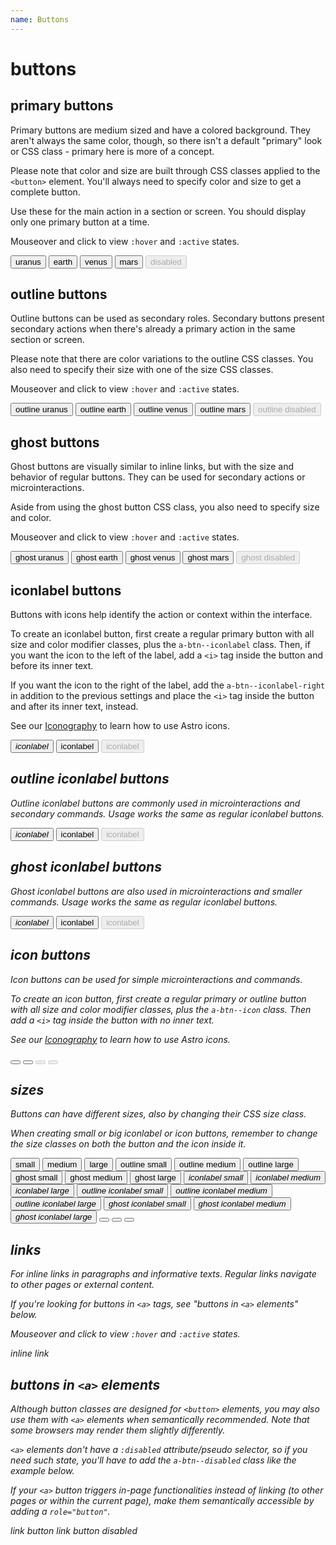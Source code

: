 ```yaml
---
name: Buttons
---
```



# buttons

## primary buttons

Primary buttons are medium sized and have a colored background. They aren't always the same color, though, so there isn't a default "primary" look or CSS class - primary here is more of a concept.

Please note that color and size are built through CSS classes applied to the `<button>` element. You'll always need to specify color and size to get a complete button.

Use these for the main action in a section or screen. You should display only one primary button at a time.

Mouseover and click to view `:hover` and `:active` states.

<Playground>
  <button className='a-btn a-btn--uranus a-btn--medium'>uranus</button>
  <button className='a-btn a-btn--earth a-btn--medium'>earth</button>
  <button className='a-btn a-btn--venus a-btn--medium'>venus</button>
  <button className='a-btn a-btn--mars a-btn--medium'>mars</button>
  <button className='a-btn a-btn--uranus a-btn--medium' disabled>
    disabled
  </button>
</Playground>

## outline buttons

Outline buttons can be used as secondary roles. Secondary buttons present secondary actions when there's already a primary action in the same section or screen.

Please note that there are color variations to the outline CSS classes. You also need to specify their size with one of the size CSS classes.

Mouseover and click to view `:hover` and `:active` states.

<Playground>
  <button className='a-btn a-btn--outline-uranus a-btn--medium'>
    outline uranus
  </button>
  <button className='a-btn a-btn--outline-earth a-btn--medium'>
    outline earth
  </button>
  <button className='a-btn a-btn--outline-venus a-btn--medium'>
    outline venus
  </button>
  <button className='a-btn a-btn--outline-mars a-btn--medium'>
    outline mars
  </button>
  <button className='a-btn a-btn--outline-venus a-btn--medium' disabled>
    outline disabled
  </button>
</Playground>

## ghost buttons

Ghost buttons are visually similar to inline links, but with the size and behavior of regular buttons. They can be used for secondary actions or microinteractions.

Aside from using the ghost button CSS class, you also need to specify size and color.

Mouseover and click to view `:hover` and `:active` states.

<Playground>
  <button className='a-btn a-btn--ghost-uranus a-btn--medium'>
    ghost uranus
  </button>
  <button className='a-btn a-btn--ghost-earth a-btn--medium'>
    ghost earth
  </button>
  <button className='a-btn a-btn--ghost-venus a-btn--medium'>
    ghost venus
  </button>
  <button className='a-btn a-btn--ghost-mars a-btn--medium'>ghost mars</button>
  <button className='a-btn a-btn--ghost-venus a-btn--medium' disabled>
    ghost disabled
  </button>
</Playground>

## iconlabel buttons

Buttons with icons help identify the action or context within the interface.

To create an iconlabel button, first create a regular primary button with all size and color modifier classes, plus the `a-btn--iconlabel` class. Then, if you want the icon to the left of the label, add a `<i>` tag inside the button and before its inner text.

If you want the icon to the right of the label, add the `a-btn--iconlabel-right` in addition to the previous settings and place the `<i>` tag inside the button and after its inner text, instead.

See our [Iconography](https://astro.magnetis.com.br/#/docs-iconography) to learn how to use Astro icons.

<Playground>
  <button className='a-btn a-btn--uranus a-btn--medium a-btn--iconlabel'>
    <i class='a-icon a-icon__calendar a-icon--size-medium' />
    iconlabel
  </button>
  <button className='a-btn a-btn--uranus a-btn--medium a-btn--iconlabel a-btn--iconlabel-right'>
    iconlabel
    <i class='a-icon a-icon__calendar a-icon--size-medium' />
  </button>
  <button
    className='a-btn a-btn--uranus a-btn--medium a-btn--iconlabel a-btn--iconlabel-right'
    disabled
  >
    iconlabel
    <i class='a-icon a-icon__calendar a-icon--size-medium' />
  </button>
</Playground>

## outline iconlabel buttons

Outline iconlabel buttons are commonly used in microinteractions and secondary commands. Usage works the same as regular iconlabel buttons.

<Playground>
  <button className='a-btn a-btn--outline-uranus a-btn--medium a-btn--iconlabel'>
    <i class='a-icon a-icon__calendar a-icon--size-medium' />
    iconlabel
  </button>
  <button className='a-btn a-btn--outline-uranus a-btn--medium a-btn--iconlabel a-btn--iconlabel-right'>
    iconlabel
    <i class='a-icon a-icon__calendar a-icon--size-medium' />
  </button>
  <button
    className='a-btn a-btn--outline-uranus a-btn--medium a-btn--iconlabel a-btn--iconlabel-right'
    disabled
  >
    iconlabel
    <i class='a-icon a-icon__calendar a-icon--size-medium' />
  </button>
</Playground>

## ghost iconlabel buttons

Ghost iconlabel buttons are also used in microinteractions and smaller commands. Usage works the same as regular iconlabel buttons.

<Playground>
  <button className='a-btn a-btn--ghost-uranus a-btn--medium a-btn--iconlabel'>
    <i class='a-icon a-icon__calendar a-icon--size-medium' />
    iconlabel
  </button>
  <button className='a-btn a-btn--ghost-uranus a-btn--medium a-btn--iconlabel a-btn--iconlabel-right'>
    iconlabel
    <i class='a-icon a-icon__calendar a-icon--size-medium' />
  </button>
  <button
    className='a-btn a-btn--ghost-uranus a-btn--medium a-btn--iconlabel a-btn--iconlabel-right'
    disabled
  >
    iconlabel
    <i class='a-icon a-icon__calendar a-icon--size-medium' />
  </button>
</Playground>

## icon buttons

Icon buttons can be used for simple microinteractions and commands.

To create an icon button, first create a regular primary or outline button with all size and color modifier classes, plus the `a-btn--icon` class. Then add a `<i>` tag inside the button with no inner text.

See our [Iconography](https://astro.magnetis.com.br/#/docs-iconography) to learn how to use Astro icons.

<Playground>
  <button className='a-btn a-btn--uranus a-btn--medium a-btn--icon'>
    <i class='a-icon a-icon__calendar a-icon--size-medium' />
  </button>
  <button className='a-btn a-btn--outline-uranus a-btn--medium a-btn--icon'>
    <i class='a-icon a-icon__calendar a-icon--size-medium' />
  </button>
  <button className='a-btn a-btn--uranus a-btn--medium a-btn--icon' disabled>
    <i class='a-icon a-icon__calendar a-icon--size-medium' />
  </button>
  <button
    className='a-btn a-btn--outline-uranus a-btn--medium a-btn--icon'
    disabled
  >
    <i class='a-icon a-icon__calendar a-icon--size-medium' />
  </button>
</Playground>

## sizes

Buttons can have different sizes, also by changing their CSS size class.

When creating small or big iconlabel or icon buttons, remember to change the size classes on both the button and the icon inside it.

<Playground>
  <button className='a-btn a-btn--uranus a-btn--small'>small</button>
  <button className='a-btn a-btn--uranus a-btn--medium'>medium</button>
  <button className='a-btn a-btn--uranus a-btn--large'>large</button>
</Playground>

<Playground>
  <button className='a-btn a-btn--outline-uranus a-btn--small'>
    outline small
  </button>
  <button className='a-btn a-btn--outline-uranus a-btn--medium'>
    outline medium
  </button>
  <button className='a-btn a-btn--outline-uranus a-btn--large'>
    outline large
  </button>
</Playground>

<Playground>
  <button className='a-btn a-btn--ghost-uranus a-btn--small'>
    ghost small
  </button>
  <button className='a-btn a-btn--ghost-uranus a-btn--medium'>
    ghost medium
  </button>
  <button className='a-btn a-btn--ghost-uranus a-btn--large'>
    ghost large
  </button>
</Playground>

<Playground>
  <button className='a-btn a-btn--uranus a-btn--iconlabel a-btn--small'>
    <i class='a-icon a-icon__calendar a-icon--size-small' />
    iconlabel small
  </button>
  <button className='a-btn a-btn--uranus a-btn--iconlabel a-btn--medium'>
    <i class='a-icon a-icon__calendar a-icon--size-medium' />
    iconlabel medium
  </button>
  <button className='a-btn a-btn--uranus a-btn--iconlabel a-btn--large'>
    <i class='a-icon a-icon__calendar a-icon--size-large' />
    iconlabel large
  </button>
</Playground>

<Playground>
  <button className='a-btn a-btn--outline-uranus a-btn--iconlabel a-btn--small'>
    <i class='a-icon a-icon__calendar a-icon--size-small' />
    outline iconlabel small
  </button>
  <button className='a-btn a-btn--outline-uranus a-btn--iconlabel a-btn--medium'>
    <i class='a-icon a-icon__calendar a-icon--size-medium' />
    outline iconlabel medium
  </button>
  <button className='a-btn a-btn--outline-uranus a-btn--iconlabel a-btn--large'>
    <i class='a-icon a-icon__calendar a-icon--size-large' />
    outline iconlabel large
  </button>
</Playground>

<Playground>
  <button className='a-btn a-btn--ghost-uranus a-btn--iconlabel a-btn--small'>
    <i class='a-icon a-icon__calendar a-icon--size-small' />
    ghost iconlabel small
  </button>
  <button className='a-btn a-btn--ghost-uranus a-btn--iconlabel a-btn--medium'>
    <i class='a-icon a-icon__calendar a-icon--size-medium' />
    ghost iconlabel medium
  </button>
  <button className='a-btn a-btn--ghost-uranus a-btn--iconlabel a-btn--large'>
    <i class='a-icon a-icon__calendar a-icon--size-large' />
    ghost iconlabel large
  </button>
</Playground>

<Playground>
  <button className='a-btn a-btn--uranus a-btn--small a-btn--icon'>
    <i class='a-icon a-icon__calendar a-icon--size-small' />
  </button>
  <button className='a-btn a-btn--uranus a-btn--medium a-btn--icon'>
    <i class='a-icon a-icon__calendar a-icon--size-medium' />
  </button>
  <button className='a-btn a-btn--uranus a-btn--large a-btn--icon'>
    <i class='a-icon a-icon__calendar a-icon--size-large' />
  </button>
</Playground>

## links

For inline links in paragraphs and informative texts. Regular links navigate to other pages or external content.

If you're looking for buttons in `<a>` tags, see "buttons in `<a>` elements" below.

Mouseover and click to view `:hover` and `:active` states.

<Playground>
  <a className='a-link'>inline link</a>
</Playground>

## buttons in `<a>` elements

Although button classes are designed for `<button>` elements, you may also use them with `<a>` elements when semantically recommended. Note that some browsers may render them slightly differently.

`<a>` elements don't have a `:disabled` attribute/pseudo selector, so if you need such state, you'll have to add the `a-btn--disabled` class like the example below.

If your `<a>` button triggers in-page functionalities instead of linking (to other pages or within the current page), make them semantically accessible by adding a `role="button"`.

<Playground>
  <a className='a-btn a-btn--uranus a-btn--medium'>link button</a>
  <a className='a-btn a-btn--uranus a-btn--medium a-btn--disabled'>
    link button disabled
  </a>
</Playground>
